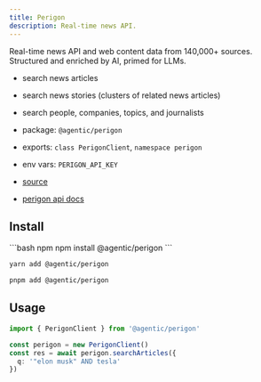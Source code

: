 ```yaml
---
title: Perigon
description: Real-time news API.
---
```


Real-time news API and web content data from 140,000+ sources. Structured and enriched by AI, primed for LLMs.

- search news articles
- search news stories (clusters of related news articles)
- search people, companies, topics, and journalists

- package: `@agentic/perigon`
- exports: `class PerigonClient`, `namespace perigon`
- env vars: `PERIGON_API_KEY`
- [source](https://github.com/transitive-bullshit/agentic/blob/main/packages/perigon/src/perigon-client.ts)
- [perigon api docs](https://www.goperigon.com/products/news-api)

## Install

<CodeGroup>
```bash npm
npm install @agentic/perigon
```

```bash yarn
yarn add @agentic/perigon
```

```bash pnpm
pnpm add @agentic/perigon
```

</CodeGroup>

## Usage

```ts
import { PerigonClient } from '@agentic/perigon'

const perigon = new PerigonClient()
const res = await perigon.searchArticles({
  q: '"elon musk" AND tesla'
})
```
